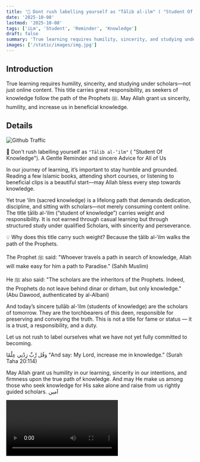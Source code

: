 ```yaml
---
title: '💎 Dont rush labelling yourself as "Tālib al-ilm" ( "Student Of Knowledge"). A Gentle Reminder and sincere Advice for All of Us'
date: '2025-10-08'
lastmod: '2025-10-08'
tags: ['iLm', 'Student', 'Reminder', 'Knowledge']
draft: false
summary: 'True learning requires humility, sincerity, and studying under scholars—not just online content. This title carries great responsibility, as seekers of knowledge follow the path of the Prophets ﷺ. May Allah grant us sincerity, humility, and increase us in beneficial knowledge.'
images: ['/static/images/img.jpg']
---
```


## Introduction

True learning requires humility, sincerity, and studying under scholars—not just online content. This title carries great responsibility, as seekers of knowledge follow the path of the Prophets ﷺ. May Allah grant us sincerity, humility, and increase us in beneficial knowledge.

<TOCInline toc={props.toc} exclude="Introduction" />

## Details

![Github Traffic](/static/images/img.jpg)

💎 Don't rush labelling yourself as `"Tālib al-‘ilm"` ( "Student Of Knowledge"). A Gentle Reminder and sincere Advice for All of Us

In our journey of learning, it’s important to stay humble and grounded. Reading a few Islamic books, attending short courses, or listening to beneficial clips is a beautiful start—may Allah bless every step towards knowledge.

Yet true ‘ilm (sacred knowledge) is a lifelong path that demands dedication, discipline, and sitting with scholars—not merely consuming content online. The title ṭālib al-‘ilm (“student of knowledge”) carries weight and responsibility. It is not earned through casual learning but through structured study under qualified Scholars, with sincerity and perseverance.

💡 Why does this title carry such weight?
Because the ṭālib al-‘ilm walks the path of the Prophets. 

The Prophet ﷺ said:
 "Whoever travels a path in search of knowledge, Allah will make easy for him a path to Paradise."
(Sahih Muslim)

He ﷺ also said:
"The scholars are the inheritors of the Prophets. Indeed, the Prophets do not leave behind dinar or dirham, but only knowledge."
(Abu Dawood, authenticated by al-Albani)

And today’s sincere ṭullāb al-‘ilm (students of knowledge) are the scholars of tomorrow. They are the torchbearers of this deen, responsible for preserving and conveying the truth. This is not a title for fame or status — it is a trust, a responsibility, and a duty.

Let us not rush to label ourselves what we have not yet fully committed to becoming.

 
وَقُل رَّبِّ زِدْنِي عِلْمًا
“And say: My Lord, increase me in knowledge.”
(Surah Taha 20:114)

May Allah grant us humility in our learning, sincerity in our intentions, and firmness upon the true path of knowledge. And may He make us among those who seek knowledge for His sake alone and raise from us rightly guided scholars. آمين 

<video controls>
  <source
    src="./static/video/video."
    type="video/webm"
  />
</video>

